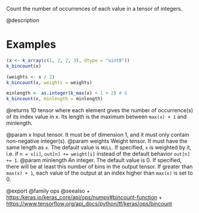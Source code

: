 Count the number of occurrences of each value in a tensor of integers.

@description

# Examples
```r
(x <- k_array(c(1, 2, 2, 3), dtype = "uint8"))
k_bincount(x)

(weights <- x / 2)
k_bincount(x, weights = weights)

minlength <- as.integer(k_max(x) + 1 + 2) # 6
k_bincount(x, minlength = minlength)
```

@returns
1D tensor where each element gives the number of occurrence(s) of its
index value in x. Its length is the maximum between `max(x) + 1` and
minlength.

@param x Input tensor.
    It must be of dimension 1, and it must only contain non-negative
    integer(s).
@param weights Weight tensor.
    It must have the same length as `x`. The default value is `NULL`.
    If specified, `x` is weighted by it, i.e. if `n = x[i]`,
    `out[n] += weight[i]` instead of the default behavior `out[n] += 1`.
@param minlength An integer.
    The default value is 0. If specified, there will be at least
    this number of bins in the output tensor. If greater than
    `max(x) + 1`, each value of the output at an index higher than
    `max(x)` is set to 0.

@export
@family ops
@seealso
+ <https:/keras.io/keras_core/api/ops/numpy#bincount-function>
+ <https://www.tensorflow.org/api_docs/python/tf/keras/ops/bincount>
